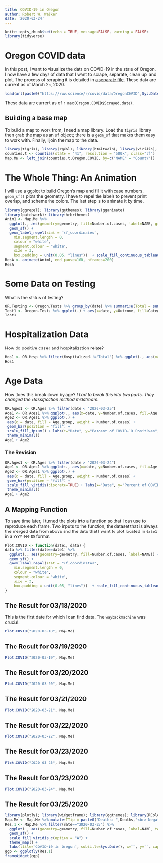 ```yaml
---
title: COVID-19 in Oregon
author: Robert W. Walker
date: '2020-03-24'
---
```


```r
knitr::opts_chunk$set(echo = TRUE, message=FALSE, warning = FALSE)
library(tidyverse)
```

# Oregon COVID data

In this post, I want to visualize the data on COVID-19 in the state of Oregon.  I now have a few days of data that I want to scrape, separate, clean up, and plot.  The process of scraping it is detailed in [a separate file](https://rww.science/r/covid-scraping/).  These data are current as of March 25, 2020.

```r
load(url(paste0("https://rww.science/r/covid/data/OregonCOVID",Sys.Date(),".RData")))
```

These data are current as of `r max(Oregon.COVID$Scraped.date)`.


## Building a base map

To build a map to work from, I need a map library.  Load the `tigris` library then grab the map as an `sf` object; there is a `geom_sf` that makes them easy to work with.  Finally, I join the map to the data.

```r
library(tigris); library(rgdal); library(htmltools); library(viridis); library(sf); library(viridis)
counties.t <- counties(state = "41", resolution = "500k", class="sf")
Map.Me <- left_join(counties.t,Oregon.COVID, by=c("NAME" = "County"))
```

# The Whole Thing: An Animation

I will use a ggplot to build Oregon's map and fill it with case numbers.  `geom_sf()` plots the geometry.  I have to repel the labels to prevent print overlap, and scheme the colors.  The last step is to animate it by time.

```r
library(ggrepel); library(ggthemes); library(gganimate)
library(patchwork); library(hrbrthemes)
Anim1 <- Map.Me %>% 
  ggplot(., aes(geometry=geometry, fill=Number.of.cases, label=NAME, group=NAME)) + 
  geom_sf() +
  geom_label_repel(stat = "sf_coordinates",
    min.segment.length = 0,
    colour = "white",
    segment.colour = "white",
    size = 3,
    box.padding = unit(0.05, "lines"))  + scale_fill_continuous_tableau("Red") + theme_minimal() + labs(title="COVID-19 in Oregon", subtitle="{frame_time}", x="", y="", caption="Made with R, ggplot2, and ggrepel by @PieRatio \n data: https://govstatus.egov.com/OR-OHA-COVID-19") + transition_time(date)
ResA <- animate(Anim1, end_pause=100, nframes=200)
ResA
```

# Some Data on Testing

What is the status of testing?

```r
OR.Testing <- Oregon.Tests %>% group_by(date) %>% summarise(Total = sum(Outcome))
Test1 <- Oregon.Tests %>% ggplot(.) + aes(x=date, y=Outcome, fill=Category, label=Outcome) + geom_col() + geom_label(col="magenta", show.legend = FALSE) + scale_fill_viridis_d() + labs(title="COVID-19 Testing in Oregon", y="Tests", x="Date", subtitle="Total shown as label", caption = "data: https://govstatus.egov.com/OR-OHA-COVID-19") + geom_label(data=OR.Testing, aes(x=date, y=Total+100, label=Total), fill="white", color="black", inherit.aes = FALSE)
Test1
```

# Hospitalization Data

How do positive cases and hospitalization relate?

```r
Hos1 <- OR.Hosp %>% filter(Hospitalized.!="Total") %>% ggplot(., aes(x=date, y=Number.of.cases,fill=Hospitalized.)) + geom_col() + scale_fill_ipsum() + labs(x="Date", y="Number of COVID Positives", fill="Hospitalized?", title="Hospitalization Status of COVID-19 Positives in Oregon")
Hos1
```

# Age Data

How does this break down by age?  *I had to break this into two parts.  They changed the classification method midstream.*

```r
OR.Ages1 <- OR.Ages %>% filter(date < "2020-03-25")
Age1 <- OR.Ages1 %>% ggplot(., aes(x=date, y=Number.of.cases, fill=Age.group)) + geom_col() + scale_fill_ipsum() + labs(x="Date", y="Number of COVID-19 Positives") + theme_economist() + guides(fill=FALSE)
Age2 <- OR.Ages1 %>% ggplot(.) +
 aes(x = date, fill = Age.group, weight = Number.of.cases) +
 geom_bar(position = "fill") +
 scale_fill_ipsum() + labs(x="Date", y="Percent of COVID-19 Positives", caption="@PieRatio from OHA data") +
 theme_minimal()
Age1 + Age2
```

### The Revision

```r
OR.Ages1 <- OR.Ages %>% filter(date > "2020-03-24")
Age1 <- OR.Ages1 %>% ggplot(., aes(x=date, y=Number.of.cases, fill=Age.group)) + geom_col() + scale_fill_viridis(discrete = TRUE) + labs(x="Date", y="Number of COVID-19 Positives") + theme_economist() + guides(fill=FALSE)
Age2 <- OR.Ages1 %>% ggplot(.) +
 aes(x = date, fill = Age.group, weight = Number.of.cases) +
 geom_bar(position = "fill") +
 scale_fill_viridis(discrete=TRUE) + labs(x="Date", y="Percent of COVID-19 Positives", caption="@PieRatio from OHA data") +
 theme_minimal()
Age1 + Age2
```


## A Mapping Function

To save time later, I turned the plots into a function so that I can use to reproduce each frame.  Two inputs to the function, the dataset that is always the merged data from above and the date that I want to plot located in `date1` in a `YYYY-MM-DD` format.

```r
Plot.COVID <- function(date1, data) {
data %>% filter(date==date1) %>%
  ggplot(., aes(geometry=geometry, fill=Number.of.cases, label=NAME)) + 
  geom_sf() +
  geom_label_repel(stat = "sf_coordinates",
    min.segment.length = 0,
    colour = "white",
    segment.colour = "white",
    size = 3,
    box.padding = unit(0.05, "lines"))  + scale_fill_continuous_tableau("Red") + theme_minimal() + labs(title="COVID-19 in Oregon", subtitle=date1, x="", y="", caption="Made with R, ggplot2, and ggrepel by @PieRatio \n data: https://govstatus.egov.com/OR-OHA-COVID-19")
}
```

## The Result for 03/18/2020

This is the first date for which I can find data.  The `waybackmachine` was crucial.

```r
Plot.COVID("2020-03-18", Map.Me)
```


## The Result for 03/19/2020

```r
Plot.COVID("2020-03-19", Map.Me)
```


## The Result for 03/20/2020

```r
Plot.COVID("2020-03-20", Map.Me)
```


## The Result for 03/21/2020

```r
Plot.COVID("2020-03-21", Map.Me)
```

## The Result for 03/22/2020

```r
Plot.COVID("2020-03-22", Map.Me)
```


## The Result for 03/23/2020

```r
Plot.COVID("2020-03-23", Map.Me)
```

## The Result for 03/23/2020

```r
Plot.COVID("2020-03-24", Map.Me)
```

## The Result for 03/25/2020

```r
library(plotly); library(widgetframe); library(ggthemes); library(RColorBrewer)
Map.Me <- Map.Me %>% mutate(TTip = paste0("Deaths: ",Deaths,"<br> Negative Tests:",Negative.test.results))
Res.1 <- Map.Me %>% filter(date=="2020-03-25") %>%
  ggplot(., aes(geometry=geometry, fill=Number.of.cases, label=NAME, text=TTip)) + 
  geom_sf() + 
  scale_fill_viridis_c(option = "A") + 
  theme_map() + 
  labs(title="COVID-19 in Oregon", subtitle=Sys.Date(), x="", y="", caption="Made with R, ggplot2, and ggrepel by @PieRatio \n data: https://govstatus.egov.com/OR-OHA-COVID-19", fill="COVID-19 Cases")
ggp <- ggplotly(Res.1)
frameWidget(ggp)
```
